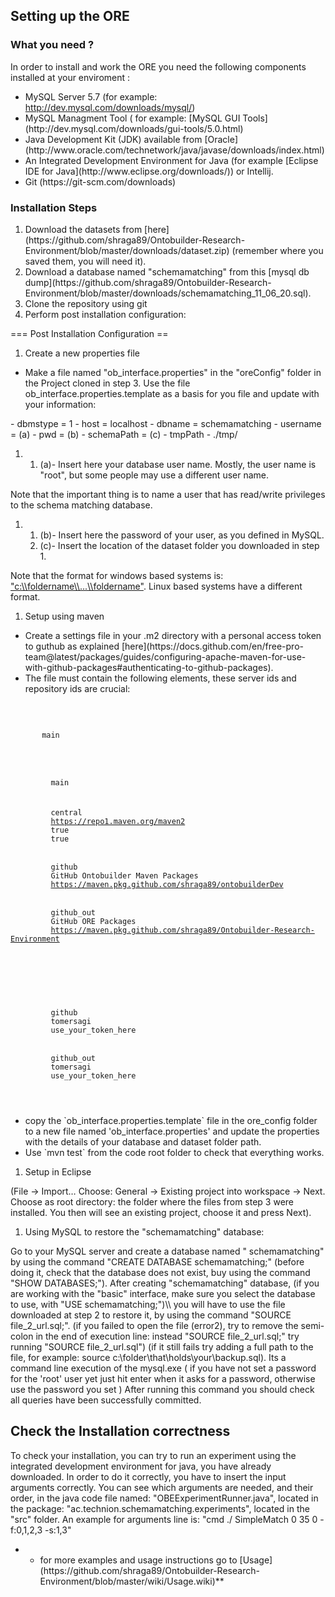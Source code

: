 == Setting up the ORE ==

=== What you need ? ===
In order to install and work the ORE you need the following components installed at your enviroment :
* MySQL Server 5.7 (for example: [[MySQL Community Server|http://dev.mysql.com/downloads/mysql/]])  
* MySQL Managment Tool ( for example: [MySQL GUI Tools](http://dev.mysql.com/downloads/gui-tools/5.0.html)  
* Java Development Kit (JDK) available from [Oracle](http://www.oracle.com/technetwork/java/javase/downloads/index.html)  
* An Integrated Development Environment for Java (for example [Eclipse IDE for Java](http://www.eclipse.org/downloads/))  or Intellij. 
* Git (https://git-scm.com/downloads)  

=== Installation Steps ===  
# Download the datasets from [here](https://github.com/shraga89/Ontobuilder-Research-Environment/blob/master/downloads/dataset.zip) (remember where you saved them, you will need it).  
# Download a database named "schemamatching" from this [mysql db dump](https://github.com/shraga89/Ontobuilder-Research-Environment/blob/master/downloads/schemamatching_11_06_20.sql).  
# Clone the repository using git  
# Perform post installation configuration:  

=== Post Installation Configuration ==  

# Create a new properties file

* Make a file named "ob_interface.properties" in the "oreConfig" folder in the Project cloned in step 3. Use the file ob_interface.properties.template as a basis for you file and update with your information:

- dbmstype = 1  
- host = localhost  
- dbname = schemamatching  
- username = (a)  
- pwd = (b)  
- schemaPath = (c)  
- tmpPath - ./tmp/   

## (a)- Insert here your database user name. Mostly, the user name is "root", but some people may use a different user name.   
Note that the important thing is to name a user that has read/write privileges to the schema matching database.  
## (b)- Insert here the password of your user, as you defined in MySQL.  
## (c)- Insert the location of the dataset folder you downloaded in step 1.   
Note that the format for windows based systems is: [["c:\\foldername\\...\\foldername"]]. Linux based systems have a different format.  

# Setup using maven

* Create a settings file in your .m2 directory with a personal access token to guthub as explained [here](https://docs.github.com/en/free-pro-team@latest/packages/guides/configuring-apache-maven-for-use-with-github-packages#authenticating-to-github-packages).
* The file must contain the following elements, these server ids and repository ids are crucial:

	<settings xmlns="http://maven.apache.org/SETTINGS/1.0.0"
	  xmlns:xsi="http://www.w3.org/2001/XMLSchema-instance"
	  xsi:schemaLocation="http://maven.apache.org/SETTINGS/1.0.0
			      http://maven.apache.org/xsd/settings-1.0.0.xsd">

	  <activeProfiles>
	    <activeProfile>main</activeProfile>
	  </activeProfiles>

	  <profiles>
	    <profile>
	      <id>main</id>
	      <repositories>
		<repository>
		  <id>central</id>
		  <url>https://repo1.maven.org/maven2</url>
		  <releases><enabled>true</enabled></releases>
		  <snapshots><enabled>true</enabled></snapshots>
		</repository>
		<repository>
		  <id>github</id>
		  <name>GitHub Ontobuilder Maven Packages</name>
		  <url>https://maven.pkg.github.com/shraga89/ontobuilderDev</url>
		</repository>
		<repository>
		  <id>github_out</id>
		  <name>GitHub ORE Packages</name>
		  <url>https://maven.pkg.github.com/shraga89/Ontobuilder-Research-Environment</url>
		</repository>
	      </repositories>
	    </profile>
	  </profiles>

	  <servers>
	    <server>
	      <id>github</id>
	      <username>tomersagi</username>
	      <password>use_your_token_here</password>
	    </server>
	    <server>
	      <id>github_out</id>
	      <username>tomersagi</username>
	      <password>use_your_token_here</password>
	    </server>
	  </servers>
	</settings>


* copy the `ob_interface.properties.template` file in the ore_config folder to a new file named 'ob_interface.properties' and update the properties with the details of your database and dataset folder path. 
* Use `mvn test` from the code root folder to check that everything works. 

# Setup in Eclipse  
(File -> Import…   
Choose: General -> Existing project into workspace -> Next.  
Choose as root directory: the folder where the files from step 3 were installed.  
You then will see an existing project, choose it and press Next).  
# Using MySQL to restore the "schemamatching" database:  
Go to your MySQL server and create a database named " schemamatching" by using the command "CREATE DATABASE schemamatching;"   (before doing it, check that the database does not exist, buy using the command "SHOW DATABASES;").  
After creating "schemamatching" database, (if you are working with the "basic" interface, make sure you select the database to use, with "USE schemamatching;")\\ you will have to use the file downloaded at step 2 to restore it, by using the command "SOURCE file_2_url.sql;".  
(if you failed to open the file (error2), try to remove the semi-colon in the end of execution line: instead "SOURCE file_2_url.sql;" try running "SOURCE file_2_url.sql")  
(if it still fails try adding a full path to the file, for example: source c:\folder\that\holds\your\backup.sql).  
Its a command line execution of the mysql.exe ( if you have not set a password for the 'root' user yet just hit enter when it asks for a password, otherwise use the password you set )   
After running this command you should check all queries have been successfully committed.
	

==Check the Installation correctness ==
To check your installation, you can try to run an experiment using the integrated development environment for java, you have already downloaded.  
In order to do it correctly, you have to insert the input arguments correctly.  
You can see which arguments are needed, and their order, in the java code file named:   
"OBEExperimentRunner.java", located in the package: "ac.technion.schemamatching.experiments", located in the "src" folder.  
An example for arguments line is: "cmd ./ SimpleMatch 0 35 0 -f:0,1,2,3 -s:1,3"  

**for more examples and usage instructions go to [Usage](https://github.com/shraga89/Ontobuilder-Research-Environment/blob/master/wiki/Usage.wiki)**
